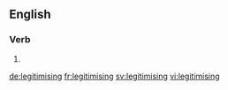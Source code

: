 ==English==

===Verb===
{{head|en}}

# {{present participle of|legitimise|lang=en}}

[[de:legitimising]]
[[fr:legitimising]]
[[sv:legitimising]]
[[vi:legitimising]]